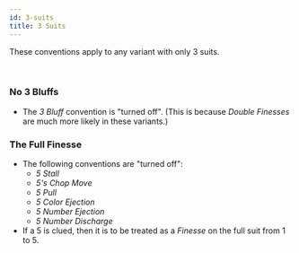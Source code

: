 ```yaml
---
id: 3-suits
title: 3 Suits
---
```


These conventions apply to any variant with only 3 suits.

<br />

### No 3 Bluffs

- The _3 Bluff_ convention is "turned off". (This is because _Double Finesses_ are much more likely in these variants.)

### The Full Finesse

- The following conventions are "turned off":
  - _5 Stall_
  - _5's Chop Move_
  - _5 Pull_
  - _5 Color Ejection_
  - _5 Number Ejection_
  - _5 Number Discharge_
- If a 5 is clued, then it is to be treated as a _Finesse_ on the full suit from 1 to 5.
